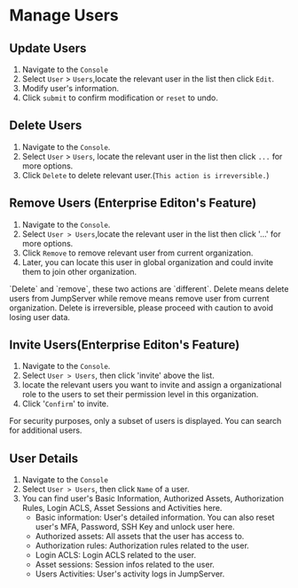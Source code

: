 # Manage Users

## Update Users
1. Navigate to the `Console`
2. Select `User` > `Users`,locate the relevant user in the list then click `Edit`.
3. Modify user's information.
5. Click `submit` to confirm modification or `reset` to undo.
## Delete Users
1. Navigate to the `Console`.
2. Select `User` > `Users`, locate the relevant user in the list then click `...` for more options.
3. Click `Delete` to delete relevant user.(`This action is irreversible.`)
 
## Remove Users (Enterprise Editon's Feature)
1. Navigate to the `Console`.
2. Select `User > Users`,locate the relevant user in the list then click '...' for more options.
3. Click `Remove` to remove relevant user from current organization.
4. Later, you can locate this user in global organization and could invite them to join other organization.


<Callout type="warning" emoji="⚠️">
`Delete` and `remove`, these two actions are `different`. Delete means delete users from JumpServer while remove means remove user from current organization.
Delete is irreversible, please proceed with caution to avoid losing user data.
</Callout>

## Invite Users(Enterprise Editon's Feature)
1. Navigate to the `Console`.
2. Select `User > Users`, then click 'invite' above the list.
3. locate the relevant users you want to invite and assign a organizational role to the users to set their permission level in this organization.
4. Click '`Confirm`' to invite.

<Callout type="info" emoji="ℹ️">
For security purposes, only a subset of users is displayed. You can search for additional users.
</Callout>


## User Details

1. Navigate to the `Console`
2. Select `User > Users`, then click `Name` of a user.
3. You can find user's Basic Information, Authorized Assets, Authorization Rules, Login ACLS, Asset Sessions and Activities here.
    - Basic information: User's detailed information. You can also reset user's MFA, Password, SSH Key and unlock user here.
    - Authorized assets: All assets that the user has access to.
    - Authorization rules: Authorization rules related to the user.
    - Login ACLS: Login ACLS related to the user.
    - Asset sessions: Session infos related to the user.
    - Users Activities: User's activity logs in JumpServer.

